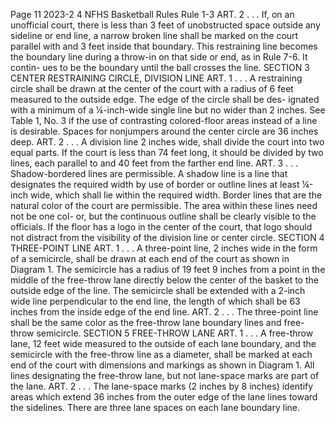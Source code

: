 Page 11 2023-2 4 NFHS Basketball Rules Rule 1-3 ART. 2 . . . If, on an unofficial court, there is less than 3 feet of unobstructed space outside any sideline or end line, a narrow broken line shall be marked on the court parallel with and 3 feet inside that boundary. This restraining line becomes the boundary line during a throw-in on that side or end, as in Rule 7-6. It contin- ues to be the boundary until the ball crosses the line. SECTION 3 CENTER RESTRAINING CIRCLE, DIVISION LINE ART. 1 . . . A restraining circle shall be drawn at the center of the court with a radius of 6 feet measured to the outside edge. The edge of the circle shall be des- ignated with a minimum of a ¼-inch-wide single line but no wider than 2 inches. See Table 1, No. 3 if the use of contrasting colored-floor areas instead of a line is desirable. Spaces for nonjumpers around the center circle are 36 inches deep. ART. 2 . . . A division line 2 inches wide, shall divide the court into two equal parts. If the court is less than 74 feet long, it should be divided by two lines, each parallel to and 40 feet from the farther end line. ART. 3 . . . Shadow-bordered lines are permissible. A shadow line is a line that designates the required width by use of border or outline lines at least ¼-inch wide, which shall lie within the required width. Border lines that are the natural color of the court are permissible. The area within these lines need not be one col- or, but the continuous outline shall be clearly visible to the officials. If the floor has a logo in the center of the court, that logo should not distract from the visibility of the division line or center circle. SECTION 4 THREE-POINT LINE ART. 1 . . . A three-point line, 2 inches wide in the form of a semicircle, shall be drawn at each end of the court as shown in Diagram 1. The semicircle has a radius of 19 feet 9 inches from a point in the middle of the free-throw lane directly below the center of the basket to the outside edge of the line. The semicircle shall be extended with a 2-inch wide line perpendicular to the end line, the length of which shall be 63 inches from the inside edge of the end line. ART. 2 . . . The three-point line shall be the same color as the free-throw lane boundary lines and free-throw semicircle. SECTION 5 FREE-THROW LANE ART. 1 . . . A free-throw lane, 12 feet wide measured to the outside of each lane boundary, and the semicircle with the free-throw line as a diameter, shall be marked at each end of the court with dimensions and markings as shown in Diagram 1. All lines designating the free-throw lane, but not lane-space marks are part of the lane. ART. 2 . . . The lane-space marks (2 inches by 8 inches) identify areas which extend 36 inches from the outer edge of the lane lines toward the sidelines. There are three lane spaces on each lane boundary line.